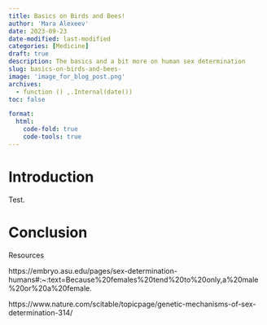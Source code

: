 ```yaml
---
title: Basics on Birds and Bees!
author: 'Mara Alexeev'
date: 2023-09-23
date-modified: last-modified
categories: [Medicine]
draft: true
description: The basics and a bit more on human sex determination
slug: basics-on-birds-and-bees-
image: 'image_for_blog_post.png'
archives:
  - function () ,.Internal(date())
toc: false

format:
  html:
    code-fold: true
    code-tools: true
---
```


# Introduction

Test.

# Conclusion

Resources

https://embryo.asu.edu/pages/sex-determination-humans#:~:text=Because%20females%20tend%20to%20only,a%20male%20or%20a%20female.

https://www.nature.com/scitable/topicpage/genetic-mechanisms-of-sex-determination-314/